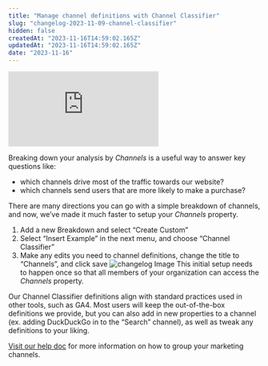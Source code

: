 ```yaml
---
title: "Manage channel definitions with Channel Classifier"
slug: "changelog-2023-11-09-channel-classifier"
hidden: false
createdAt: "2023-11-16T14:59:02.165Z"
updatedAt: "2023-11-16T14:59:02.165Z"
date: "2023-11-16"
---
```


<div style={{position: 'relative', paddingBottom: '64.90384615384616%', height: 0}}>
    <iframe src="https://www.loom.com/embed/0e773e307f574f398e5a3609462cfa01"
        frameBorder="0"
        webkitallowfullscreen="true" mozallowfullscreen="true" allowFullScreen
        style={{position: 'absolute', 'top': 0, 'left': 0, 'width': '100%', 'height': '100%'}}>
    </iframe>
</div>

Breaking down your analysis by *Channels* is a useful way to answer key questions like:

- which channels drive most of the traffic towards our website?
- which channels send users that are more likely to make a purchase?

There are many directions you can go with a simple breakdown of channels, and now, we’ve made it much faster to setup your *Channels* property. 

1. Add a new Breakdown and select “Create Custom”
2. Select “Insert Example” in the next menu, and choose “Channel Classifier”
3. Make any edits you need to channel definitions, change the title to “Channels”, and click save
![changelog Image](/changelog/channelclassifier.gif)
This initial setup needs to happen once so that all members of your organization can access the *Channels* property. 

Our Channel Classifier definitions align with standard practices used in other tools, such as GA4. Most users will keep the out-of-the-box definitions we provide, but you can also add in new properties to a channel (ex. adding DuckDuckGo in to the “Search” channel), as well as tweak any definitions to your liking.

[Visit our help doc](/docs/features/custom-properties#grouping-marketing-channels) for more information on how to group your marketing channels.
